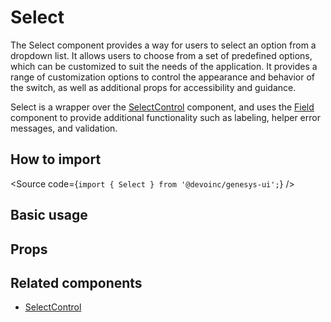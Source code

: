 

<Meta of={Stories} />

# Select

The Select component provides a way for users to select an option from a
dropdown list.
It allows users to choose from a set of predefined options, which can be
customized to suit the needs of the application.
It provides a range of customization options to control the appearance and
behavior of the switch, as well as additional props for accessibility and
guidance.

Select is a wrapper over the
[SelectControl](?path=/docs/components-core-form-selectcontrol--docs)
component, and uses the [Field](?path=/docs/components-core-form-field--docs)
component to provide additional functionality such as labeling, helper error
messages, and validation.

## How to import

<Source code={`import { Select } from '@devoinc/genesys-ui';`} />

## Basic usage

<Canvas of={Stories.Base} />

## Props

<ArgTypes of={Stories} />

## Related components

- [SelectControl](?path=/docs/components-core-form-selectcontrol--docs)

